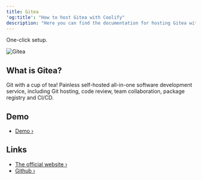 ```yaml
---
title: Gitea
'og:title': "How to host Gitea with Coolify"
description: "Here you can find the documentation for hosting Gitea with Coolify."
---
```


<Check>One-click setup.</Check>

![Gitea](https://user-images.githubusercontent.com/353959/169805900-66be5b89-0859-4816-8da9-528ed7534704.png)

## What is Gitea?
Git with a cup of tea! Painless self-hosted all-in-one software development service, including Git hosting, code review, team collaboration, package registry and CI/CD.

## Demo
- [Demo ›](https://try.gitea.io/)

## Links
- [The official website ›](https://gitea.com)
- [Github ›](https://github.com/go-gitea/gitea)